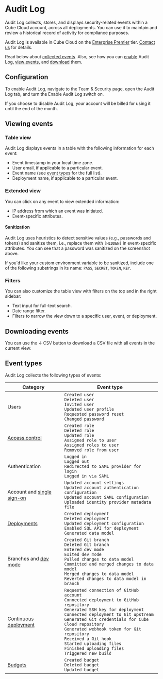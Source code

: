 # Audit Log

Audit Log collects, stores, and displays security-related events within a Cube Cloud
account, across all deployments. You can use it to maintain and review a historical
record of activity for compliance purposes.

<SuccessBox>

Audit Log is available in Cube Cloud on the
[Enterprise Premier](https://cube.dev/pricing) tier.
[Contact us](https://cube.dev/contact) for details.

</SuccessBox>

Read below about [collected events](#event-types). Also, see how you can [enable](#configuration)
Audit Log, [view events](#viewing-events), and [download](#downloading-events) them.

<YouTubeVideo url="https://www.youtube.com/embed/W7hQzLS3wPc" />

## Configuration

To enable Audit Log, navigate to the <Btn>Team & Security</Btn> page, open the
<Btn>Audit Log</Btn> tab, and turn the <Btn>Enable Audit Log</Btn> switch on.

<InfoBox>

If you choose to disable Audit Log, your account will be billed for using it until the
end of the month.

</InfoBox>

## Viewing events

### Table view

Audit Log displays events in a table with the following information for each event:
- Event timestamp in your local time zone.
- User email, if applicable to a particular event.
- Event name (see [event types](#event-types) for the full list).
- Deployment name, if applicable to a particular event.

<Screenshot src="https://ucarecdn.com/93cec1af-4307-402e-826e-930f39626071/" />

### Extended view

You can click on any event to view extended information:
- IP address from which an event was initiated.
- Event-specific attributes.

<Screenshot src="https://ucarecdn.com/43f0d225-0cde-40dd-867b-8705f3ee0ff2/" />

#### Sanitization

Audit Log uses heuristics to detect sensitive values (e.g., passwords and tokens)
and sanitize them, i.e., replace them with `[HIDDEN]` in event-specific
attributes. You can see that a password was sanitized on the screenshot above.

If you'd like your custom environment variable to be sanitized, include one of
the following substrings in its name: `PASS`, `SECRET`, `TOKEN`, `KEY`.

### Filters

You can also customize the table view with filters on the top and in the right sidebar:
- Text input for full-text search.
- Date range filter.
- Filters to narrow the view down to a specific user, event, or deployment.

<Screenshot
  src="https://ucarecdn.com/794dcf79-4268-46ad-8077-f2675dede9d0/"
  highlight="inset(1% 0.5% 49% 52.5% round 10px)"
/>

## Downloading events

You can use the <Btn>↓ CSV</Btn> button to download a CSV file with all events in the
current view:

<Screenshot
  src="https://ucarecdn.com/794dcf79-4268-46ad-8077-f2675dede9d0/"
  highlight="inset(1% 50% 92% 43% round 10px)"
/>

## Event types

Audit Log collects the following types of events:

| Category | Event type |
| --- | --- |
| Users | `Created user`<br/>`Deleted user`<br/>`Invited user`<br/>`Updated user profile`<br/>`Requested password reset`<br/>`Changed password` |
| [Access control](/product/workspace/access-control) | `Created role`<br/>`Deleted role`<br/>`Updated role`<br/>`Assigned role to user`<br/>`Assigned roles to user`<br/>`Removed role from user` |
| Authentication | `Logged in`<br/>`Logged out`<br/>`Redirected to SAML provider for login`<br/>`Logged in via SAML` |
| Account and [single sign-on](/product/workspace/sso) | `Updated account settings`<br/>`Updated account authentication configuration`<br/>`Updated account SAML configuration`<br/>`Uploaded identity provider metadata file` |
| [Deployments](/product/deployment/cloud/deployments) | `Created deployment`<br/>`Deleted deployment`<br/>`Updated deployment configuration`<br/>`Enabled SQL API for deployment`<br/>`Generated data model` |
| Branches and [dev mode](/product/workspace/dev-mode) | `Created Git branch`<br/>`Deleted Git branch`<br/>`Entered dev mode`<br/>`Exited dev mode`<br/>`Pulled changes to data model`<br/>`Committed and merged changes to data model`<br/>`Merged changes to data model`<br/>`Reverted changes to data model in branch` |
| [Continuous deployment](/product/deployment/cloud/continuous-deployment) | `Requested connection of GitHub account`<br/>`Connected deployment to GitHub repository`<br/>`Generated SSH key for deployment`<br/>`Connected deployment to Git upstream`<br/>`Generated Git credentials for Cube Cloud repository`<br/>`Generated webhook token for Git repository`<br/>`Received a Git hook`<br/>`Started uploading files`<br/>`Finished uploading files`<br/>`Triggered new build` |
| [Budgets](/product/workspace/budgets) | `Created budget`<br/>`Deleted budget`<br/>`Updated budget` |